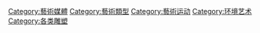 {{Catmore}}

[[Category:藝術媒體|Category:藝術媒體]]
[[Category:藝術類型|Category:藝術類型]]
[[Category:藝術运动|Category:藝術运动]]
[[Category:环境艺术|Category:环境艺术]]
[[Category:各类雕塑|Category:各类雕塑]]